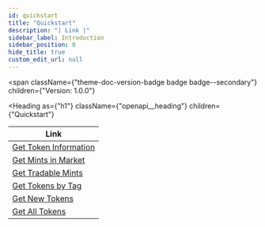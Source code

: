 ```yaml
---
id: quickstart
title: "Quickstart"
description: "| Link |"
sidebar_label: Introduction
sidebar_position: 0
hide_title: true
custom_edit_url: null
---
```



<span
  className={"theme-doc-version-badge badge badge--secondary"}
  children={"Version: 1.0.0"}
>
</span>

<Heading
  as={"h1"}
  className={"openapi__heading"}
  children={"Quickstart"}
>
</Heading>



| Link |
| --- |
| [Get Token Information](/docs/token-api#get-token-information) |
| [Get Mints in Market](/docs/token-api#get-tokens-in-market) |
| [Get Tradable Mints](/docs/token-api#get-all-tradable-tokens) |
| [Get Tokens by Tag](/docs/token-api#get-tagged-tokens) |
| [Get New Tokens](/docs/token-api#get-new-tokens) |
| [Get All Tokens](/docs/token-api#get-all-tokens) |



      